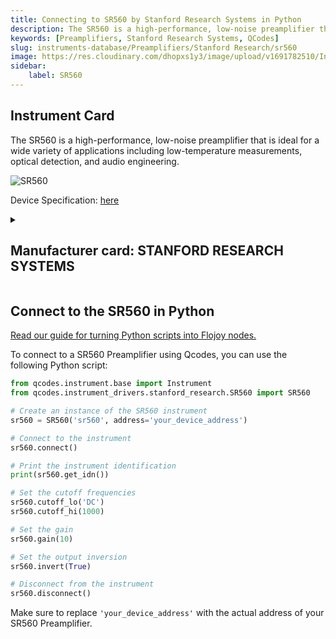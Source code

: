 ```yaml
---
title: Connecting to SR560 by Stanford Research Systems in Python
description: The SR560 is a high-performance, low-noise preamplifier that is ideal for a wide variety of applications including low-temperature measurements, optical detection, and audio engineering.
keywords: [Preamplifiers, Stanford Research Systems, QCodes] 
slug: instruments-database/Preamplifiers/Stanford Research/sr560 
image: https://res.cloudinary.com/dhopxs1y3/image/upload/v1691782510/Instruments/Preamplifier/SR-560/SR-560.jpg
sidebar:
    label: SR560 
---
```



## Instrument Card

The SR560 is a high-performance, low-noise preamplifier that is ideal for a wide variety of applications including low-temperature measurements, optical detection, and audio engineering.

![SR560](https://res.cloudinary.com/dhopxs1y3/image/upload/v1691782510/Instruments/Preamplifier/SR-560/SR-560.jpg)

Device Specification: [here](https://www.thinksrs.com/downloads/pdfs/catalog/SR560c.pdf)

<details style={{ marginTop: "15px"}}>
<summary><h2 style={{display:'inline'}}>Manufacturer card: STANFORD RESEARCH SYSTEMS</h2></summary>

![STANFORD RESEARCH SYSTEMS](https://res.cloudinary.com/dhopxs1y3/image/upload/v1692806206/Instruments/Vendor%20Logos/Stanford_Research.png)

Stanford Research Systems is a maker of general test and measurement instruments. The company was founded in 1980, is privately held, and is not affiliated with Stanford University.

- Headquarters: USA
- Yearly Revenue (millions, USD): 25
- Vendor Website: [here](https://www.thinksrs.com/)

</details>


<FeaturedInstrumentVideo category="PREAMPLIFIERS" />

## Connect to the SR560 in Python

[Read our guide for turning Python scripts into Flojoy nodes.](https://docs.flojoy.ai/contribution/blocks/custom-flojoy-block/)



<Tabs>
<TabItem value="Flojoy" label="Flojoy" className="flojoy-instrument-tabs">

<SectionsCard category="PREAMPLIFIERS" manufacturer="Stanford Research Systems"></SectionsCard>

</TabItem>
<TabItem value="QCodes" label="QCodes">

To connect to a SR560 Preamplifier using Qcodes, you can use the following Python script:

```python
from qcodes.instrument.base import Instrument
from qcodes.instrument_drivers.stanford_research.SR560 import SR560

# Create an instance of the SR560 instrument
sr560 = SR560('sr560', address='your_device_address')

# Connect to the instrument
sr560.connect()

# Print the instrument identification
print(sr560.get_idn())

# Set the cutoff frequencies
sr560.cutoff_lo('DC')
sr560.cutoff_hi(1000)

# Set the gain
sr560.gain(10)

# Set the output inversion
sr560.invert(True)

# Disconnect from the instrument
sr560.disconnect()
```

Make sure to replace `'your_device_address'` with the actual address of your SR560 Preamplifier.

</TabItem>
</Tabs>